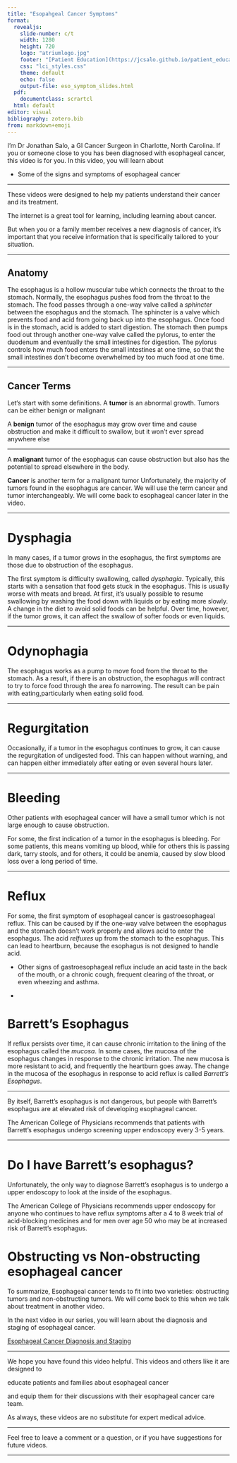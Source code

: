 ```yaml
---
title: "Esopahgeal Cancer Symptoms"
format: 
  revealjs:
    slide-number: c/t
    width: 1280
    height: 720
    logo: "atriumlogo.jpg"
    footer: "[Patient Education](https://jcsalo.github.io/patient_education/)"
    css: "lci_styles.css"
    theme: default
    echo: false
    output-file: eso_symptom_slides.html
  pdf:
    documentclass: scrartcl
  html: default
editor: visual
bibliography: zotero.bib
from: markdown+emoji
---
```


I’m Dr Jonathan Salo, a GI Cancer Surgeon in Charlotte, North Carolina. If you or someone close to you has been diagnosed with esophageal cancer, this video is for you. In this video, you will learn about

-   Some of the signs and symptoms of esophageal cancer

------------------------------------------------------------------------

These videos were designed to help my patients understand their cancer and its treatment.

The internet is a great tool for learning, including learning about cancer.

But when you or a family member receives a new diagnosis of cancer, it's important that you receive information that is specifically tailored to your situation.

------------------------------------------------------------------------

## Anatomy

The esophagus is a hollow muscular tube which connects the throat to the stomach. Normally, the esophagus pushes food from the throat to the stomach. The food passes through a one-way valve called a *sphincter* between the esophagus and the stomach. The sphincter is a valve which prevents food and acid from going back up into the esophagus. Once food is in the stomach, acid is added to start digestion. The stomach then pumps food out through another one-way valve called the pylorus, to enter the duodenum and eventually the small intestines for digestion. The pylorus controls how much food enters the small intestines at one time, so that the small intestines don't become overwhelmed by too much food at one time.

------------------------------------------------------------------------

## Cancer Terms

Let‘s start with some definitions. A **tumor** is an abnormal growth. Tumors can be either benign or malignant

A **benign** tumor of the esophagus may grow over time and cause obstruction and make it difficult to swallow, but it won’t ever spread anywhere else

------------------------------------------------------------------------

A **malignant** tumor of the esophagus can cause obstruction but also has the potential to spread elsewhere in the body.

**Cancer** is another term for a malignant tumor Unfortunately, the majority of tumors found in the esophagus are cancer. We will use the term cancer and tumor interchangeably. We will come back to esophageal cancer later in the video.

------------------------------------------------------------------------

# Dysphagia

In many cases, if a tumor grows in the esophagus, the first symptoms are those due to obstruction of the esophagus.

The first symptom is difficulty swallowing, called *dysphagia*. Typically, this starts with a sensation that food gets stuck in the esophagus. This is usually worse with meats and bread. At first, it's usually possible to resume swallowing by washing the food down with liquids or by eating more slowly. A change in the diet to avoid solid foods can be helpful. Over time, however, if the tumor grows, it can affect the swallow of softer foods or even liquids.

------------------------------------------------------------------------

# Odynophagia

The esophagus works as a pump to move food from the throat to the stomach. As a result, if there is an obstruction, the esophagus will contract to try to force food through the area fo narrowing. The result can be pain with eating,particularly when eating solid food.

------------------------------------------------------------------------

# Regurgitation

Occasionally, if a tumor in the esophagus continues to grow, it can cause the regurgitation of undigested food. This can happen without warning, and can happen either immediately after eating or even several hours later.

------------------------------------------------------------------------

# Bleeding

Other patients with esophageal cancer will have a small tumor which is not large enough to cause obstruction.

For some, the first indication of a tumor in the esophagus is bleeding. For some patients, this means vomiting up blood, while for others this is passing dark, tarry stools, and for others, it could be anemia, caused by slow blood loss over a long period of time.

------------------------------------------------------------------------

# Reflux

For some, the first symptom of esophageal cancer is gastroesophageal reflux. This can be caused by if the one-way valve between the esophagus and the stomach doesn't work properly and allows acid to enter the esophagus. The acid *relfuxes* up from the stomach to the esophagus. This can lead to heartburn, because the esophagus is not designed to handle acid.

-   Other signs of gastroesophageal reflux include an acid taste in the back of the mouth, or a chronic cough, frequent clearing of the throat, or even wheezing and asthma.

-   

# Barrett's Esophagus

If reflux persists over time, it can cause chronic irritation to the lining of the esophagus called the *mucosa*. In some cases, the mucosa of the esophagus changes in response to the chronic irritation. The new mucosa is more resistant to acid, and frequently the heartburn goes away. The change in the mucosa of the esophagus in response to acid reflux is called *Barrett's Esophagus*.

------------------------------------------------------------------------

By itself, Barrett's esophagus is not dangerous, but people with Barrett's esophagus are at elevated risk of developing esophageal cancer.

The American College of Physicians recommends that patients with Barrett's esophagus undergo screening upper endoscopy every 3-5 years.

------------------------------------------------------------------------

# Do I have Barrett's esophagus?

Unfortunately, the only way to diagnose Barrett's esophagus is to undergo a upper endoscopy to look at the inside of the esophagus.

The American College of Physicians recommends upper endoscopy for anyone who continues to have reflux symptoms after a 4 to 8 week trial of acid-blocking medicines and for men over age 50 who may be at increased risk of Barrett's esophagus.

# Obstructing vs Non-obstructing esophageal cancer

To summarize, Esophageal cancer tends to fit into two varieties: obstructing tumors and non-obstructing tumors. We will come back to this when we talk about treatment in another video.

In the next video in our series, you will learn about the diagnosis and staging of esophageal cancer.

[Esophageal Cancer Diagnosis and Staging](02-Eso_Dx_staging.html)

------------------------------------------------------------------------

We hope you have found this video helpful. This videos and others like it are designed to

educate patients and families about esophageal cancer

and equip them for their discussions with their esophageal cancer care team.

As always, these videos are no substitute for expert medical advice.

------------------------------------------------------------------------

Feel free to leave a comment or a question, or if you have suggestions for future videos.

------------------------------------------------------------------------

